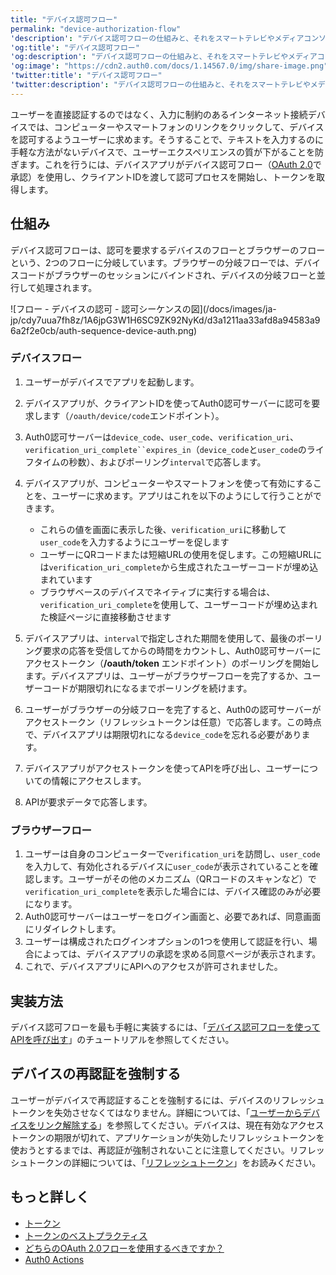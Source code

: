 ---
title: "デバイス認可フロー"
permalink: "device-authorization-flow"
'description': "デバイス認可フローの仕組みと、それをスマートテレビやメディアコンソールなど、入力に制約のあるデバイスで使用するべき理由について説明します。ネイティブアプリ用です。"
'og:title': "デバイス認可フロー"
'og:description': "デバイス認可フローの仕組みと、それをスマートテレビやメディアコンソールなど、入力に制約のあるデバイスで使用するべき理由について説明します。ネイティブアプリ用です。"
'og:image': "https://cdn2.auth0.com/docs/1.14567.0/img/share-image.png"
'twitter:title': "デバイス認可フロー"
'twitter:description': "デバイス認可フローの仕組みと、それをスマートテレビやメディアコンソールなど、入力に制約のあるデバイスで使用するべき理由について説明します。ネイティブアプリ用です。"
---

ユーザーを直接認証するのではなく、入力に制約のあるインターネット接続デバイスでは、コンピューターやスマートフォンのリンクをクリックして、デバイスを認可するようユーザーに求めます。そうすることで、テキストを入力するのに手軽な方法がないデバイスで、ユーザーエクスペリエンスの質が下がることを防ぎます。これを行うには、デバイスアプリがデバイス認可フロー（[OAuth 2.0](https://tools.ietf.org/html/rfc8628)で承認）を使用し、クライアントIDを渡して認可プロセスを開始し、トークンを取得します。

## 仕組み

デバイス認可フローは、認可を要求するデバイスのフローとブラウザーのフローという、2つのフローに分岐しています。ブラウザーの分岐フローでは、デバイスコードがブラウザーのセッションにバインドされ、デバイスの分岐フローと並行して処理されます。

<Frame>![フロー - デバイスの認可 - 認可シーケンスの図](/docs/images/ja-jp/cdy7uua7fh8z/1A6jpG3W1H6SC9ZK92NyKd/d3a1211aa33afd8a94583a96a2f2e0cb/auth-sequence-device-auth.png)</Frame>

### デバイスフロー

1. ユーザーがデバイスでアプリを起動します。
2. デバイスアプリが、クライアントIDを使ってAuth0認可サーバーに認可を要求します（`/oauth/device/code`エンドポイント）。
3. Auth0認可サーバーは`device_code`、`user_code`、`verification_uri`、`verification_uri_complete``expires_in`（`device_code`と`user_code`のライフタイムの秒数）、およびポーリング`interval`で応答します。
4. デバイスアプリが、コンピューターやスマートフォンを使って有効にすることを、ユーザーに求めます。アプリはこれを以下のようにして行うことができます。

   * これらの値を画面に表示した後、`verification_uri`に移動して`user_code`を入力するようにユーザーを促します
   * ユーザーにQRコードまたは短縮URLの使用を促します。この短縮URLには`verification_uri_complete`から生成されたユーザーコードが埋め込まれています
   * ブラウザベースのデバイスでネイティブに実行する場合は、`verification_uri_complete`を使用して、ユーザーコードが埋め込まれた検証ページに直接移動させます
5. デバイスアプリは、`interval`で指定しされた期間を使用して、最後のポーリング要求の応答を受信してからの時間をカウントし、Auth0認可サーバーにアクセストークン（**/oauth/token** エンドポイント）のポーリングを開始します。デバイスアプリは、ユーザーがブラウザーフローを完了するか、ユーザーコードが期限切れになるまでポーリングを続けます。
6. ユーザーがブラウザーの分岐フローを完了すると、Auth0の認可サーバーがアクセストークン（リフレッシュトークンは任意）で応答します。この時点で、デバイスアプリは期限切れになる`device_code`を忘れる必要があります。
7. デバイスアプリがアクセストークンを使ってAPIを呼び出し、ユーザーについての情報にアクセスします。
8. APIが要求データで応答します。

### ブラウザーフロー

1. ユーザーは自身のコンピューターで`verification_uri`を訪問し、`user_code`を入力して、有効化されるデバイスに`user_code`が表示されていることを確認します。ユーザーがその他のメカニズム（QRコードのスキャンなど）で`verification_uri_complete`を表示した場合には、デバイス確認のみが必要になります。
2. Auth0認可サーバーはユーザーをログイン画面と、必要であれば、同意画面にリダイレクトします。
3. ユーザーは構成されたログインオプションの1つを使用して認証を行い、場合によっては、デバイスアプリの承認を求める同意ページが表示されます。
4. これで、デバイスアプリにAPIへのアクセスが許可されませした。

## 実装方法

デバイス認可フローを最も手軽に実装するには、「[デバイス認可フローを使ってAPIを呼び出す](/docs/ja-jp/get-started/authentication-and-authorization-flow/device-authorization-flow/call-your-api-using-the-device-authorization-flow)」のチュートリアルを参照してください。

## デバイスの再認証を強制する

ユーザーがデバイスで再認証することを強制するには、デバイスのリフレッシュトークンを失効させなくてはなりません。詳細については、「[ユーザーからデバイスをリンク解除する](/docs/ja-jp/manage-users/user-accounts/unlink-devices-from-users)」を参照してください。デバイスは、現在有効なアクセストークンの期限が切れて、アプリケーションが失効したリフレッシュトークンを使おうとするまでは、再認証が強制されないことに注意してください。リフレッシュトークンの詳細については、「[リフレッシュトークン](/docs/ja-jp/secure/tokens/refresh-tokens)」をお読みください。

## もっと詳しく

* [トークン](/docs/ja-jp/secure/tokens)
* [トークンのベストプラクティス](/docs/ja-jp/secure/tokens/token-best-practices)
* [どちらのOAuth 2.0フローを使用するべきですか？](/docs/ja-jp/get-started/authentication-and-authorization-flow/which-oauth-2-0-flow-should-i-use)
* [Auth0 Actions](/docs/ja-jp/customize/actions)